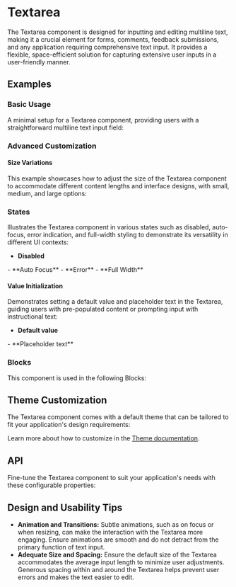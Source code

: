 
<Meta of={TextareaStories} />

# Textarea
The Textarea component is designed for inputting and editing multiline text, making it a crucial element for forms, comments, feedback submissions, and any application requiring comprehensive text input.
It provides a flexible, space-efficient solution for capturing extensive user inputs in a user-friendly manner.

## Examples
### Basic Usage
A minimal setup for a Textarea component, providing users with a straightforward multiline text input field:
<ToggleCanvas of={TextareaStories.Basic} storybook="components-form-textarea--basic" />
### Advanced Customization
#### Size Variations
This example showcases how to adjust the size of the Textarea component to accommodate different content lengths and interface designs, with small, medium, and large options:
<ToggleCanvas of={TextareaStories.Sizes} storybook="components-form-textarea--sizes" />
### States
Illustrates the Textarea component in various states such as disabled, auto-focus, error indication, and full-width styling to demonstrate its versatility in different UI contexts:
- **Disabled**
<ToggleCanvas of={TextareaStories.Disabled} storybook="components-form-textarea--disabled" />
- **Auto Focus**
<ToggleCanvas of={TextareaStories.AutoFocus} storybook="components-form-textarea--auto-focus" />
- **Error**
<ToggleCanvas of={TextareaStories.Error} storybook="components-form-textarea--error" />
- **Full Width**
<ToggleCanvas of={TextareaStories.FullWidth} storybook="components-form-textarea--full-width" />

#### Value Initialization
Demonstrates setting a default value and placeholder text in the Textarea, guiding users with pre-populated content or prompting input with instructional text:
- **Default value**
<ToggleCanvas of={TextareaStories.DefaultValue} storybook="components-form-textarea--default-value" />
- **Placeholder text**
<ToggleCanvas of={TextareaStories.Placeholder} storybook="components-form-textarea--placeholder" />

### Blocks
This component is used in the following Blocks:

<Cards>
  <Cards.Card title="Contact" href="/blocks/foundation/contact" />
  <Cards.Card title="Timeline" href="/blocks/foundation/timeline" />
</Cards>

## Theme Customization
The Textarea component comes with a default theme that can be tailored to fit your application's design requirements:

<ThemeRender theme={textareaTheme} />

Learn more about how to customize in the [Theme documentation](/docs/theme/getting-started).

## API
Fine-tune the Textarea component to suit your application's needs with these configurable properties:
<PropsTable name="Textarea" />

## Design and Usability Tips

- **Animation and Transitions:** Subtle animations, such as on focus or when resizing, can make the interaction with the Textarea more engaging. Ensure animations are smooth and do not detract from the primary function of text input.
- **Adequate Size and Spacing:** Ensure the default size of the Textarea accommodates the average input length to minimize user adjustments. Generous spacing within and around the Textarea helps prevent user errors and makes the text easier to edit.
